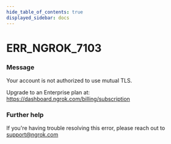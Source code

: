```yaml
---
hide_table_of_contents: true
displayed_sidebar: docs
---
```



# ERR_NGROK_7103

### Message

Your account is not authorized to use mutual TLS.

Upgrade to an Enterprise plan at: https://dashboard.ngrok.com/billing/subscription

<ErrorDetails error="err_ngrok_7103" />

### Further help

If you're having trouble resolving this error, please reach out to [support@ngrok.com](mailto:support@ngrok.com?subject=Help%20with%20ERR_NGROK_7103)
